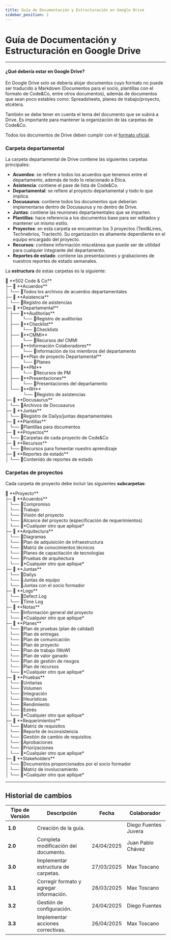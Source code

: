 ```yaml
---
title: Guía de Documentación y Estructuración en Google Drive
sidebar_position: 1
---
```


# Guía de Documentación y Estructuración en Google Drive

---

#### ¿Qué debería estar en Google Drive?

En Google Drive solo se debería alojar documentos cuyo formato no puede ser traducido a Markdown (Documentos para el socio, plantillas con el formato de Code&Co, entre otros documentos), además de documentos que sean poco estables como: Spreadsheets, planes de trabajo/proyecto, etcétera.

También se debe tener en cuenta el tema del documento que se subirá a Drive. Es importante para mantener la organización de las carpetas de Code&Co.

Todos los documentos de Drive deben cumplir con el [formato oficial](https://docs.google.com/document/d/1NnSHyckZ2bwMWgQA0Edh9Zv_44fYHya-SN-Gn6tQyCQ/edit?tab=t.0).

### Carpeta departamental

La carpeta departamental de Drive contiene las siguientes carpetas principales:

- **Acuerdos**: se refiere a todos los acuerdos que tenemos entre el departamento, además de todo lo relacionado a Ética.
- **Asistencia**: contiene el pase de lista de Code&Co.
- **Departamental**: se refiere al proyecto departamental y todo lo que implica.
- **Docusaurus**: contiene todos los documentos que deberían implementarse dentro de Docusaurus y no dentro de Drive. 
- **Juntas**: contiene las reuniones departamentales que se imparten.
- **Plantillas**: hace referencia a los documentos base para ser editados y mantener un mismo estilo.
- **Proyectos**: en esta carpeta se encuentran los 3 proyectos (Text&Lines, Technebrios, Tractech). Su organización es altamente dependiente en el equipo encargado del proyecto.
- **Recursos**: contiene información miscelánea que puede ser de utilidad para cualquier integrante del departamento. 
- **Reportes de estado**: contiene las presentaciones y grabaciones de nuestros reportes de estado semanales. 


La **estructura** de estas carpetas es la siguiente: 

<div style={{lineHeight: "1.2"}}>
📂 **502 Code & Co** <br/>
├─ 📂 **Acuerdos** <br/>
 │   └── 📜Todos los archivos de acuerdos departamentales <br/>
├─ 📂 **Asistencia** <br/>
 │   └── 📜Registro de asistencias <br/>
├─ 📂 **Departamental** <br/>
 │   ├── 📂**Auditorías** <br/>
 │    │⠀⠀⠀└── 📜Registro de auditorías <br/> 
 │   ├── 📂**Checklist** <br/>
 │    │⠀⠀⠀└── 📜Checklists <br/> 
 │   ├── 📂**CMMI** <br/>
 │    │⠀⠀⠀└── 📜Recursos del CMMI <br/> 
 │   ├── 📂**Información Colaboradores** <br/>
 │    │⠀⠀⠀└── 📜Información de los miembros del departamento <br/> 
 │   ├── 📂**Plan de proyecto Departamental** <br/>
 │    │⠀⠀⠀└── 📜Planes <br/> 
 │   ├── 📂**PM** <br/>
 │    │⠀⠀⠀└── 📜Recursos de PM <br/> 
 │   ├── 📂**Presentaciones** <br/>
 │    │⠀⠀⠀└── 📜Presentaciones del departamento <br/> 
 │   └── 📂**RH** <br/>
 │    ⠀⠀⠀⠀└── 📜Registro de asistencias <br/> 
├─ 📂 **Docusaurus** <br/>
 │   └── 📜Archivos de Docusaurus <br/>
├─ 📂 **Juntas** <br/>
 │   └── 📜Registro de Dailys/juntas departamentales <br/>
├─ 📂 **Plantillas** <br/>
 │   └── 📜Plantillas para documentos <br/>
├─ 📂 **Proyectos** <br/>
 │   └── 📂Carpetas de cada proyecto de Code&Co <br/>
├─ 📂 **Recursos** <br/>
 │   └── 📜Recursos para fomentar nuestro aprendizaje <br/>
├─ 📂 **Reportes de estado** <br/>
 │   └── 📂Contenido de reportes de estado <br/>
</div>

### Carpetas de proyectos

Cada carpeta de proyecto debe incluir las siguientes **subcarpetas**:

<div style={{lineHeight: "1.2"}}>
📂 **Proyecto** <br/>
├─ 📂 **Acuerdos** <br/>
 │   └── 📜Compromiso <br/>
 │   └── 📜Trabajo <br/>
 │   └── 📜Visión del proyecto <br/>
 │   └── 📜Alcance del proyecto (especificación de requerimientos) <br/>
 │   └── 📜*Cualquier otro que aplique* <br/>
├─ 📂 **Arquitectura** <br/>
 │   └── 📜Diagramas <br/>
 │   └── 📜Plan de adquisición de infraestructura <br/>
 │   └── 📜Matriz de conocimientos técnicos <br/>
 │   └── 📜Planes de capacitación de tecnologías <br/>
 │   └── 📜Pruebas de arquitectura <br/>
 │   └── 📜*Cualquier otro que aplique* <br/>
├─ 📂 **Juntas** <br/>
 │   └── 📜Dailys <br/>
 │   └── 📜Juntas de equipo <br/>
 │   └── 📜Juntas con el socio formador <br/>
├─ 📂 **Logs** <br/>
 │   └── 📜Defect Log <br/>
 │   └── 📜Time Log <br/>
├─ 📂 **Notas** <br/>
 │   └── 📜Información general del proyecto <br/>
 │   └── 📜*Cualquier otro que aplique* <br/>
├─ 📂 **Planes** <br/>
 │   └── 📜Plan de pruebas (plan de calidad) <br/>
 │   └── 📜Plan de entregas <br/>
 │   └── 📜Plan de comunicación <br/>
 │   └── 📜Plan de proyecto <br/>
 │   └── 📜Plan de trabajo (WoW) <br/>
 │   └── 📜Plan de valor ganado <br/>
 │   └── 📜Plan de gestión de riesgos <br/>
 │   └── 📜Plan de recursos <br/>
 │   └── 📜*Cualquier otro que aplique* <br/>
├─ 📂 **Pruebas** <br/>
 │   └── 📜Unitarias <br/>
 │   └── 📜Volumen <br/>
 │   └── 📜Integración <br/>
 │   └── 📜Heurísticas <br/>
 │   └── 📜Rendimiento <br/>
 │   └── 📜Estrés <br/>
 │   └── 📜*Cualquier otro que aplique* <br/>
├─ 📂 **Requerimientos** <br/>
 │   └── 📜Matriz de requisitos <br/>
 │   └── 📜Reporte de inconsistencia <br/>
 │   └── 📜Gestión de cambio de requisitos <br/>
 │   └── 📜Aprobaciones <br/>
 │   └── 📜Priorizaciones <br/>
 │   └── 📜*Cualquier otro que aplique* <br/>
├─ 📂 **Stakeholders** <br/>
 │   └── 📜Documentos proporcionados por el socio formador <br/>
 │   └── 📜Matriz de involucramiento <br/>
 │   └── 📜*Cualquier otro que aplique* <br/>
</div> 

---

## Historial de cambios

| **Tipo de Versión** | **Descripción** | **Fecha** | **Colaborador** |
| ------------------- | --------------- | --------- | --------------- |
| **1.0** | Creación de la guía.   |  | Diego Fuentes Juvera |
| **2.0** | Completa modificación del documento.  | 24/04/2025 | Juan Pablo Chávez |
| **3.0** |  Implementar estructura de carpetas.  | 27/03/2025 | Max Toscano |
| **3.1** |  Corregir formato y agregar información.  | 28/03/2025 | Max Toscano |
| **3.2** |  Gestión de configuración.  | 24/04/2025 | Diego Fuentes |
| **3.3** |  Implementar acciones correctivas.    |    26/04/2025    |  Max Toscano 
